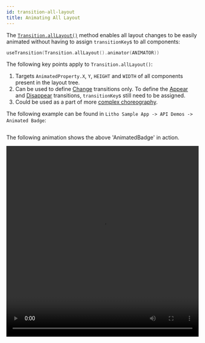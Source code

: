 ```yaml
---
id: transition-all-layout
title: Animating All Layout
---
```


The [`Transition.allLayout()`](pathname:///javadoc/com/facebook/litho/Transition.html#allLayout--) method enables all layout changes to be easily animated without having to assign `transitionKey`s to all components:

```kotlin
useTransition(Transition.allLayout().animator(ANIMATOR))
```

The following key points apply to `Transition.allLayout()`:

1. Targets `AnimatedProperty.X`, `Y`, `HEIGHT` and `WIDTH` of all components present in the layout tree.
2. Can be used to define [Change](transition-types.mdx#change-transitions) transitions only. To define the [Appear](transition-types.mdx#appear-transitions) and [Disappear](transition-types.mdx#disappear-transitions) transitions, `transitionKey`s still need to be assigned.
3. Could be used as a part of more [complex choreography](transition-choreography.mdx).

The following example can be found in `Litho Sample App -> API Demos -> Animated Badge`:

```kotlin file=sample/src/main/java/com/facebook/samples/litho/kotlin/animations/animatedbadge/AnimatedBadgeKotlin.kt start=start_example end=end_example
```

The following animation shows the above 'AnimatedBadge' in action.

<video loop="true" autoplay="true" class="video" width="100%" height="500px">
  <source type="video/webm" src={useBaseUrl("/videos/transitions/alllayout.webm")}></source>
  <p>Your browser does not support the video element.</p>
</video>
